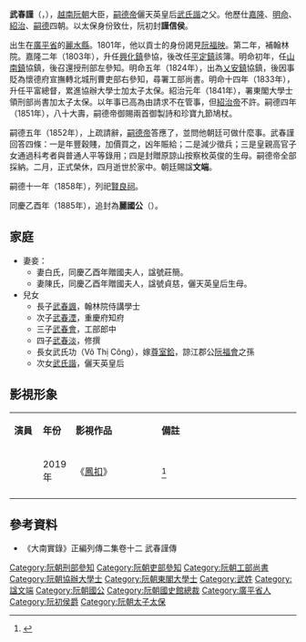 '''武春謹'''（{{vie|v=Vũ Xuân Cẩn|hn=武春謹}}，{{bd|1772年||1852年||}}），[[越南|越南]][[阮朝|阮朝]]大臣，[[嗣德帝|嗣德帝]]儷天英皇后[[武氏諧|武氏諧]]之父。他歷仕[[嘉隆|嘉隆]]、[[明命|明命]]、[[紹治|紹治]]、[[嗣德|嗣德]]四朝。以太保身份致仕，阮初封'''謹信侯'''。

出生在[[廣平省|廣平省]]的[[麗水縣|麗水縣]]。1801年，他以貢士的身份謁見[[阮福映|阮福映]]。第二年，補翰林院。嘉隆二年（1803年），升任[[興化鎮|興化鎮]]參協，後改任[[平定鎮|平定鎮]]該簿。明命初年，任[[山南鎮|山南鎮]]協鎮，後召還授刑部左參知。明命五年（1824年），出為[[乂安鎮|乂安鎮]]協鎮，後因事貶為懷德府宣撫轉北城刑曹吏部右參知，尋署工部尚書。明命十四年（1833年），升任平富總督，累進協辦大學士加太子太保。紹治元年（1841年），署東閣大學士領刑部尚書加太子太保。以年事已高為由請求不在管事，但[[紹治帝|紹治帝]]不許。嗣德四年（1851年），八十大壽，嗣德帝御賜兩首御製詩和珍寶九節鳩杖。

嗣德五年（1852年），上疏請辭，[[嗣德帝|嗣德帝]]答應了，並問他朝廷可做什麼事。武春謹回答四條：一是年豐穀賤，加價買之，凶年賑給；二是減少徵兵；三是皇親高官子女通過科考者與普通人平等錄用；四是封贈原諒山按察枚英俊的生母。嗣德帝全部採納。二月，正式榮休，四月逝世於家中。朝廷賜諡'''文端'''。

嗣德十一年（1858年），列祀[[賢良祠_(越南)|賢良祠]]。

同慶乙酉年（1885年），追封為'''麗國公'''（{{vie|v='''Lệ Quốc công'''|hn=麗國公}}）。

==家庭==
*妻妾：
**妻白氏，同慶乙酉年贈國夫人，諡號莊簡。
**妻陳氏，同慶乙酉年贈國夫人，諡號貞慈，儷天英皇后生母。
*兒女
**長子[[武春諷|武春諷]]，翰林院侍講學士
**次子[[武春湮|武春湮]]，重慶府知府
**三子[[武春會|武春會]]，工部郎中
**四子[[武春淡|武春淡]]，修撰
**長女武氏功（Võ Thị Công），嫁[[尊室鉿|尊室鉿]]，諒江郡公[[阮福會|阮福會]]之孫
**次女[[武氏諧|武氏諧]]，儷天英皇后
== 影視形象 ==
{|class="wikitable" width="80%"
|- style="background:cornflowerblue; color:white" align=center
|style="width:10%"|'''演員'''||style="width:10%"|'''年份'''||style="width:30%"|'''影視作品'''||'''備註'''
|-
|align="center"|{{link-vi|阮重孝|Trọng Hiếu}}||2019年||《[[鳳扣|鳳扣]]》||<ref>{{cite web |title=国产宫斗剧的头号“粉丝”，开始自己拍了 |url=https://k.sina.com.cn/article_6069410213_169c3d9a501900t6pc.html |website=新浪 |accessdate=2019-06-05 |archive-date=2020-06-23 |archive-url=https://web.archive.org/web/20200623225057/https://k.sina.com.cn/article_6069410213_169c3d9a501900t6pc.html |dead-url=no }}</ref>
|-
|}

==參考資料==
*《大南實錄》正編列傳二集卷十二 武春謹傳

[[Category:阮朝刑部參知|Category:阮朝刑部參知]]
[[Category:阮朝吏部參知|Category:阮朝吏部參知]]
[[Category:阮朝工部尚書|Category:阮朝工部尚書]]
[[Category:阮朝協辦大學士|Category:阮朝協辦大學士]]
[[Category:阮朝東閣大學士|Category:阮朝東閣大學士]]
[[Category:武姓|Category:武姓]]
[[Category:諡文端|Category:諡文端]]
[[Category:阮朝國公|Category:阮朝國公]]
[[Category:阮朝國史館總裁|Category:阮朝國史館總裁]]
[[Category:廣平省人|Category:廣平省人]]
[[Category:阮初侯爵|Category:阮初侯爵]]
[[Category:阮朝太子太保|Category:阮朝太子太保]]